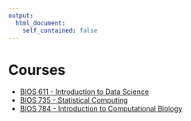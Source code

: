 ```yaml
---
output: 
  html_document:
    self_contained: false
---
```


# Courses

* [BIOS 611 - Introduction to Data Science](datasci611)
* [BIOS 735 - Statistical Computing](statcomp)
* [BIOS 784 - Introduction to Computational Biology](compbio)

